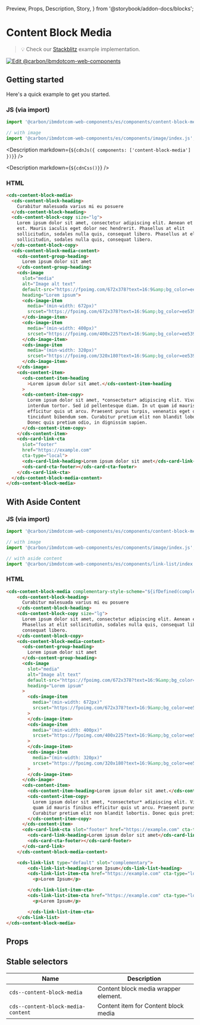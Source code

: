   Preview,
  Props,
  Description,
  Story,
} from '@storybook/addon-docs/blocks';

# Content Block Media

> 💡 Check our
> [Stackblitz](https://stackblitz.com/github/carbon-design-system/carbon-for-ibm-dotcom/tree/main/packages/web-components/examples/stackblitz/components/content-block-media)
> example implementation.

[![Edit @carbon/ibmdotcom-web-components](https://developer.stackblitz.com/img/open_in_stackblitz.svg)](https://stackblitz.com/github/carbon-design-system/carbon-for-ibm-dotcom/tree/main/packages/web-components/examples/codesandbox/components/content-block-media)

## Getting started

Here's a quick example to get you started.

### JS (via import)

```javascript
import '@carbon/ibmdotcom-web-components/es/components/content-block-media/index.js';

// with image
import '@carbon/ibmdotcom-web-components/es/components/image/index.js';
```

<Description markdown={`${cdnJs({ components: ['content-block-media'] })}`} />

<Description markdown={`${cdnCss()}`} />

### HTML

```html
<cds-content-block-media>
  <cds-content-block-heading>
    Curabitur malesuada varius mi eu posuere
  </cds-content-block-heading>
  <cds-content-block-copy size="lg">
    Lorem ipsum dolor sit amet, consectetur adipiscing elit. Aenean et ultricies
    est. Mauris iaculis eget dolor nec hendrerit. Phasellus at elit
    sollicitudin, sodales nulla quis, consequat libero. Phasellus at elit
    sollicitudin, sodales nulla quis, consequat libero.
  </cds-content-block-copy>
  <cds-content-block-media-content>
    <cds-content-group-heading>
      Lorem ipsum dolor sit amet
    </cds-content-group-heading>
    <cds-image
      slot="media"
      alt="Image alt text"
      default-src="https://fpoimg.com/672x378?text=16:9&amp;bg_color=ee5396&amp;text_color=161616"
      heading="Lorem ipsum">
      <cds-image-item
        media="(min-width: 672px)"
        srcset="https://fpoimg.com/672x378?text=16:9&amp;bg_color=ee5396&amp;text_color=161616">
      </cds-image-item>
      <cds-image-item
        media="(min-width: 400px)"
        srcset="https://fpoimg.com/400x225?text=16:9&amp;bg_color=ee5396&amp;text_color=161616">
      </cds-image-item>
      <cds-image-item
        media="(min-width: 320px)"
        srcset="https://fpoimg.com/320x180?text=16:9&amp;bg_color=ee5396&amp;text_color=161616">
      </cds-image-item>
    </cds-image>
    <cds-content-item>
      <cds-content-item-heading
        >Lorem ipsum dolor sit amet.</cds-content-item-heading
      >
      <cds-content-item-copy>
        Lorem ipsum dolor sit amet, *consectetur* adipiscing elit. Vivamus sed
        interdum tortor. Sed id pellentesque diam. In ut quam id mauris finibus
        efficitur quis ut arcu. Praesent purus turpis, venenatis eget odio et,
        tincidunt bibendum sem. Curabitur pretium elit non blandit lobortis.
        Donec quis pretium odio, in dignissim sapien.
      </cds-content-item-copy>
    </cds-content-item>
    <cds-card-link-cta
      slot="footer"
      href="https://example.com"
      cta-type="local">
      <cds-card-link-heading>Lorem ipsum dolor sit amet</cds-card-link-heading>
      <cds-card-cta-footer></cds-card-cta-footer>
    </cds-card-link-cta>
  </cds-content-block-media-content>
</cds-content-block-media>
```

## With Aside Content

### JS (via import)

```javascript
import '@carbon/ibmdotcom-web-components/es/components/content-block-media/index.js';

// with image
import '@carbon/ibmdotcom-web-components/es/components/image/index.js';

// with aside content
import '@carbon/ibmdotcom-web-components/es/components/link-list/index.js';
```

### HTML

```html
<cds-content-block-media complementary-style-scheme="${ifDefined(complementaryStyleScheme)}">
    <cds-content-block-heading>
      Curabitur malesuada varius mi eu posuere
    </cds-content-block-heading>
    <cds-content-block-copy size="lg">
      Lorem ipsum dolor sit amet, consectetur adipiscing elit. Aenean et ultricies est. Mauris iaculis eget dolor nec hendrerit.
      Phasellus at elit sollicitudin, sodales nulla quis, consequat libero. Phasellus at elit sollicitudin, sodales nulla quis,
      consequat libero.
    </cds-content-block-copy>
    <cds-content-block-media-content>
      <cds-content-group-heading>
        Lorem ipsum dolor sit amet
      </cds-content-group-heading>
      <cds-image
        slot="media"
        alt="Image alt text"
        default-src="https://fpoimg.com/672x378?text=16:9&amp;bg_color=ee5396&amp;text_color=161616"
        heading="Lorem ipsum"
      >
        <cds-image-item
          media="(min-width: 672px)"
          srcset="https://fpoimg.com/672x378?text=16:9&amp;bg_color=ee5396&amp;text_color=161616"
        >
        </cds-image-item>
        <cds-image-item
          media="(min-width: 400px)"
          srcset="https://fpoimg.com/400x225?text=16:9&amp;bg_color=ee5396&amp;text_color=161616"
        >
        </cds-image-item>
        <cds-image-item
          media="(min-width: 320px)"
          srcset="https://fpoimg.com/320x180?text=16:9&amp;bg_color=ee5396&amp;text_color=161616"
        >
        </cds-image-item>
      </cds-image>
      <cds-content-item>
        <cds-content-item-heading>Lorem ipsum dolor sit amet.</cds-content-item-heading>
        <cds-content-item-copy>
          Lorem ipsum dolor sit amet, *consectetur* adipiscing elit. Vivamus sed interdum tortor. Sed id pellentesque diam. In ut
          quam id mauris finibus efficitur quis ut arcu. Praesent purus turpis, venenatis eget odio et, tincidunt bibendum sem.
          Curabitur pretium elit non blandit lobortis. Donec quis pretium odio, in dignissim sapien.
        </cds-content-item-copy>
      </cds-content-item>
      <cds-card-link-cta slot="footer" href="https://example.com" cta-type="local">
        <cds-card-link-heading>Lorem ipsum dolor sit amet</cds-card-link-heading>
        <cds-card-cta-footer></cds-card-footer>
      </cds-card-link>
    </cds-content-block-media-content>

    <cds-link-list type="default" slot="complementary">
        <cds-link-list-heading>Lorem Ipsum</cds-link-list-heading>
        <cds-link-list-item-cta href="https://example.com" cta-type="local" type="default">
          <p>Lorem Ipsum</p>

        </cds-link-list-item-cta>
        <cds-link-list-item-cta href="https://example.com" cta-type="local" type="default">
          <p>Lorem Ipsum</p>

        </cds-link-list-item-cta>
    </cds-link-list>
</cds-content-block-media>
```

## Props

<Props of="cds-content-block-media" />

## Stable selectors

| Name                               | Description                          |
| ---------------------------------- | ------------------------------------ |
| `cds--content-block-media`         | Content block media wrapper element. |
| `cds--content-block-media-content` | Content item for Content block media |

<Description markdown={contributing} />
